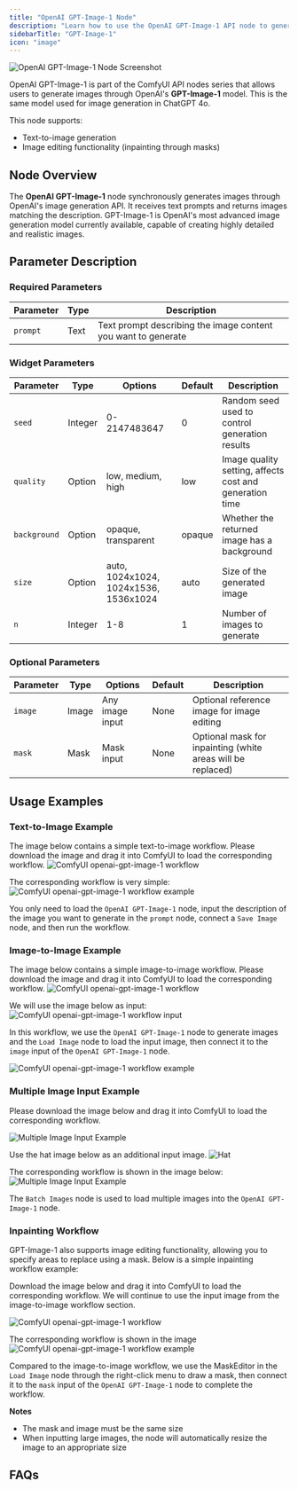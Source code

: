 ```yaml
---
title: "OpenAI GPT-Image-1 Node"
description: "Learn how to use the OpenAI GPT-Image-1 API node to generate images in ComfyUI"
sidebarTitle: "GPT-Image-1"
icon: "image"
---
```



![OpenAI GPT-Image-1 Node Screenshot](/images/comfy_core/api_nodes/openai-gpt-image-1.jpg)

OpenAI GPT-Image-1 is part of the ComfyUI API nodes series that allows users to generate images through OpenAI's **GPT-Image-1** model. This is the same model used for image generation in ChatGPT 4o.

This node supports:
- Text-to-image generation
- Image editing functionality (inpainting through masks)

## Node Overview

The **OpenAI GPT-Image-1** node synchronously generates images through OpenAI's image generation API. It receives text prompts and returns images matching the description. GPT-Image-1 is OpenAI's most advanced image generation model currently available, capable of creating highly detailed and realistic images.

<ReqHint/>

## Parameter Description

### Required Parameters

| Parameter | Type | Description                                                   |
|-----------|------|---------------------------------------------------------------|
| `prompt`  | Text | Text prompt describing the image content you want to generate |

### Widget Parameters

| Parameter    | Type    | Options                               | Default | Description                                             |
|--------------|---------|---------------------------------------|---------|---------------------------------------------------------|
| `seed`       | Integer | 0-2147483647                          | 0       | Random seed used to control generation results          |
| `quality`    | Option  | low, medium, high                     | low     | Image quality setting, affects cost and generation time |
| `background` | Option  | opaque, transparent                   | opaque  | Whether the returned image has a background             |
| `size`       | Option  | auto, 1024x1024, 1024x1536, 1536x1024 | auto    | Size of the generated image                             |
| `n`          | Integer | 1-8                                   | 1       | Number of images to generate                            |

### Optional Parameters

| Parameter | Type  | Options         | Default | Description                                                 |
|-----------|-------|-----------------|---------|-------------------------------------------------------------|
| `image`   | Image | Any image input | None    | Optional reference image for image editing                  |
| `mask`    | Mask  | Mask input      | None    | Optional mask for inpainting (white areas will be replaced) |

## Usage Examples

### Text-to-Image Example

The image below contains a simple text-to-image workflow. Please download the image and drag it into ComfyUI to load the corresponding workflow.
![ComfyUI openai-gpt-image-1 workflow](https://raw.githubusercontent.com/Comfy-Org/example_workflows/main/api_nodes/GPT-Image-1/text2image.png)

The corresponding workflow is very simple:
![ComfyUI openai-gpt-image-1 workflow example](/images/tutorial/api_nodes/openai/gpt-image-1/text2image.jpg)

You only need to load the `OpenAI GPT-Image-1` node, input the description of the image you want to generate in the `prompt` node, connect a `Save Image` node, and then run the workflow.

### Image-to-Image Example

The image below contains a simple image-to-image workflow. Please download the image and drag it into ComfyUI to load the corresponding workflow.
![ComfyUI openai-gpt-image-1 workflow](https://raw.githubusercontent.com/Comfy-Org/example_workflows/main/api_nodes/GPT-Image-1/image2image.png)

We will use the image below as input:
![ComfyUI openai-gpt-image-1 workflow input](https://raw.githubusercontent.com/Comfy-Org/example_workflows/main/api_nodes/GPT-Image-1/input.webp)

In this workflow, we use the `OpenAI GPT-Image-1` node to generate images and the `Load Image` node to load the input image, then connect it to the `image` input of the `OpenAI GPT-Image-1` node.

![ComfyUI openai-gpt-image-1 workflow example](/images/tutorial/api_nodes/openai/gpt-image-1/image2image.jpg)

### Multiple Image Input Example
Please download the image below and drag it into ComfyUI to load the corresponding workflow.

![Multiple Image Input Example](https://raw.githubusercontent.com/Comfy-Org/example_workflows/main/api_nodes/GPT-Image-1/multiple_image_input.png)

Use the hat image below as an additional input image.
![Hat](https://raw.githubusercontent.com/Comfy-Org/example_workflows/main/api_nodes/GPT-Image-1/hat.webp)

The corresponding workflow is shown in the image below:
![Multiple Image Input Example](/images/tutorial/api_nodes/openai/gpt-image-1/multi_images_input.png)

The `Batch Images` node is used to load multiple images into the `OpenAI GPT-Image-1` node.

### Inpainting Workflow

GPT-Image-1 also supports image editing functionality, allowing you to specify areas to replace using a mask. Below is a simple inpainting workflow example:

Download the image below and drag it into ComfyUI to load the corresponding workflow. We will continue to use the input image from the image-to-image workflow section.

![ComfyUI openai-gpt-image-1 workflow](https://raw.githubusercontent.com/Comfy-Org/example_workflows/main/api_nodes/GPT-Image-1/inpaint.png)

The corresponding workflow is shown in the image
![ComfyUI openai-gpt-image-1 workflow example](/images/tutorial/api_nodes/openai/gpt-image-1/inpaint.jpg)

Compared to the image-to-image workflow, we use the MaskEditor in the `Load Image` node through the right-click menu to draw a mask, then connect it to the `mask` input of the `OpenAI GPT-Image-1` node to complete the workflow.

**Notes**

- The mask and image must be the same size
- When inputting large images, the node will automatically resize the image to an appropriate size

## FAQs

<Faq/>